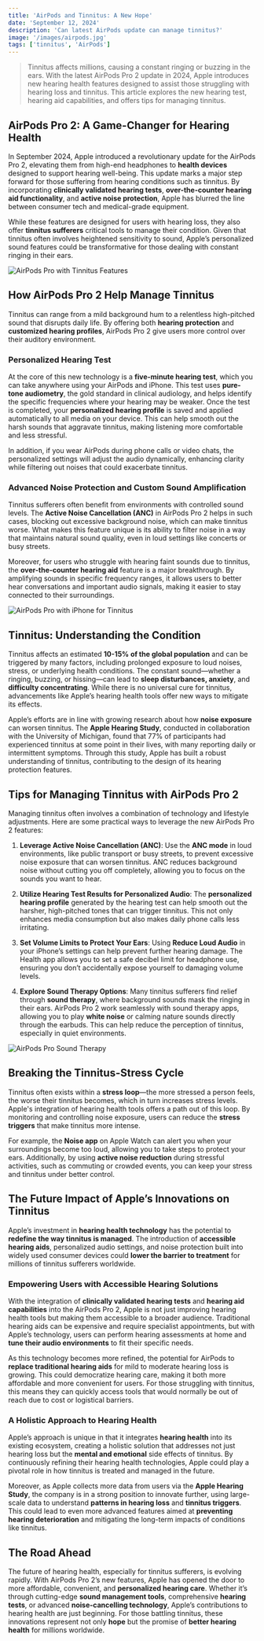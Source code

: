 ```yaml
---
title: 'AirPods and Tinnitus: A New Hope'
date: 'September 12, 2024'
description: 'Can latest AirPods update can manage tinnitus?'
image: '/images/airpods.jpg'
tags: ['tinnitus', 'AirPods']
---
```


<Blockquote>
  Tinnitus affects millions, causing a constant ringing or buzzing in the ears.
  With the latest AirPods Pro 2 update in 2024, Apple introduces new hearing
  health features designed to assist those struggling with hearing loss and
  tinnitus. This article explores the new hearing test, hearing aid
  capabilities, and offers tips for managing tinnitus.
</Blockquote>

## <Highlighter>AirPods Pro 2: A Game-Changer for Hearing Health</Highlighter>

In September 2024, Apple introduced a revolutionary update for the AirPods Pro 2, elevating them from high-end headphones to **health devices** designed to support hearing well-being. This update marks a major step forward for those suffering from hearing conditions such as tinnitus. By incorporating **clinically validated hearing tests**, **over-the-counter hearing aid functionality**, and **active noise protection**, Apple has blurred the line between consumer tech and medical-grade equipment.

While these features are designed for users with hearing loss, they also offer **tinnitus sufferers** critical tools to manage their condition. Given that tinnitus often involves heightened sensitivity to sound, Apple’s personalized sound features could be transformative for those dealing with constant ringing in their ears.

<Image src="/images/airpods-2.jpg" alt="AirPods Pro with Tinnitus Features" />

## <Highlighter>How AirPods Pro 2 Help Manage Tinnitus</Highlighter>

Tinnitus can range from a mild background hum to a relentless high-pitched sound that disrupts daily life. By offering both **hearing protection** and **customized hearing profiles**, AirPods Pro 2 give users more control over their auditory environment.

### Personalized Hearing Test

At the core of this new technology is a **five-minute hearing test**, which you can take anywhere using your AirPods and iPhone. This test uses **pure-tone audiometry**, the gold standard in clinical audiology, and helps identify the specific frequencies where your hearing may be weaker. Once the test is completed, your **personalized hearing profile** is saved and applied automatically to all media on your device. This can help smooth out the harsh sounds that aggravate tinnitus, making listening more comfortable and less stressful.

In addition, if you wear AirPods during phone calls or video chats, the personalized settings will adjust the audio dynamically, enhancing clarity while filtering out noises that could exacerbate tinnitus.

<AdComponent />

### Advanced Noise Protection and Custom Sound Amplification

Tinnitus sufferers often benefit from environments with controlled sound levels. The **Active Noise Cancellation (ANC)** in AirPods Pro 2 helps in such cases, blocking out excessive background noise, which can make tinnitus worse. What makes this feature unique is its ability to filter noise in a way that maintains natural sound quality, even in loud settings like concerts or busy streets.

Moreover, for users who struggle with hearing faint sounds due to tinnitus, the **over-the-counter hearing aid** feature is a major breakthrough. By amplifying sounds in specific frequency ranges, it allows users to better hear conversations and important audio signals, making it easier to stay connected to their surroundings.

<Image
  src="/images/apple-hearing-test.jpg"
  alt="AirPods Pro with iPhone for Tinnitus"
/>

## <Highlighter>Tinnitus: Understanding the Condition</Highlighter>

Tinnitus affects an estimated **10-15% of the global population** and can be triggered by many factors, including prolonged exposure to loud noises, stress, or underlying health conditions. The constant sound—whether a ringing, buzzing, or hissing—can lead to **sleep disturbances, anxiety**, and **difficulty concentrating**. While there is no universal cure for tinnitus, advancements like Apple’s hearing health tools offer new ways to mitigate its effects.

Apple’s efforts are in line with growing research about how **noise exposure** can worsen tinnitus. The **Apple Hearing Study**, conducted in collaboration with the University of Michigan, found that 77% of participants had experienced tinnitus at some point in their lives, with many reporting daily or intermittent symptoms. Through this study, Apple has built a robust understanding of tinnitus, contributing to the design of its hearing protection features.

<AdComponent />

## <Highlighter>Tips for Managing Tinnitus with AirPods Pro 2</Highlighter>

Managing tinnitus often involves a combination of technology and lifestyle adjustments. Here are some practical ways to leverage the new AirPods Pro 2 features:

1. **Leverage Active Noise Cancellation (ANC)**: Use the **ANC mode** in loud environments, like public transport or busy streets, to prevent excessive noise exposure that can worsen tinnitus. ANC reduces background noise without cutting you off completely, allowing you to focus on the sounds you want to hear.

2. **Utilize Hearing Test Results for Personalized Audio**: The **personalized hearing profile** generated by the hearing test can help smooth out the harsher, high-pitched tones that can trigger tinnitus. This not only enhances media consumption but also makes daily phone calls less irritating.

3. **Set Volume Limits to Protect Your Ears**: Using **Reduce Loud Audio** in your iPhone’s settings can help prevent further hearing damage. The Health app allows you to set a safe decibel limit for headphone use, ensuring you don’t accidentally expose yourself to damaging volume levels.

4. **Explore Sound Therapy Options**: Many tinnitus sufferers find relief through **sound therapy**, where background sounds mask the ringing in their ears. AirPods Pro 2 work seamlessly with sound therapy apps, allowing you to play **white noise** or calming nature sounds directly through the earbuds. This can help reduce the perception of tinnitus, especially in quiet environments.

<Image src="/images/airpods.jpg" alt="AirPods Pro Sound Therapy" />

## <Highlighter>Breaking the Tinnitus-Stress Cycle</Highlighter>

Tinnitus often exists within a **stress loop**—the more stressed a person feels, the worse their tinnitus becomes, which in turn increases stress levels. Apple's integration of hearing health tools offers a path out of this loop. By monitoring and controlling noise exposure, users can reduce the **stress triggers** that make tinnitus more intense.

For example, the **Noise app** on Apple Watch can alert you when your surroundings become too loud, allowing you to take steps to protect your ears. Additionally, by using **active noise reduction** during stressful activities, such as commuting or crowded events, you can keep your stress and tinnitus under better control.

## <Highlighter>The Future Impact of Apple’s Innovations on Tinnitus</Highlighter>

Apple’s investment in **hearing health technology** has the potential to **redefine the way tinnitus is managed**. The introduction of **accessible hearing aids**, personalized audio settings, and noise protection built into widely used consumer devices could **lower the barrier to treatment** for millions of tinnitus sufferers worldwide.

### Empowering Users with Accessible Hearing Solutions

With the integration of **clinically validated hearing tests** and **hearing aid capabilities** into the AirPods Pro 2, Apple is not just improving hearing health tools but making them accessible to a broader audience. Traditional hearing aids can be expensive and require specialist appointments, but with Apple’s technology, users can perform hearing assessments at home and **tune their audio environments** to fit their specific needs.

As this technology becomes more refined, the potential for AirPods to **replace traditional hearing aids** for mild to moderate hearing loss is growing. This could democratize hearing care, making it both more affordable and more convenient for users. For those struggling with tinnitus, this means they can quickly access tools that would normally be out of reach due to cost or logistical barriers.

### A Holistic Approach to Hearing Health

Apple’s approach is unique in that it integrates **hearing health** into its existing ecosystem, creating a holistic solution that addresses not just hearing loss but the **mental and emotional** side effects of tinnitus. By continuously refining their hearing health technologies, Apple could play a pivotal role in how tinnitus is treated and managed in the future.

Moreover, as Apple collects more data from users via the **Apple Hearing Study**, the company is in a strong position to innovate further, using large-scale data to understand **patterns in hearing loss** and **tinnitus triggers**. This could lead to even more advanced features aimed at **preventing hearing deterioration** and mitigating the long-term impacts of conditions like tinnitus.

<AdComponent />

## <Highlighter>The Road Ahead</Highlighter>

The future of hearing health, especially for tinnitus sufferers, is evolving rapidly. With AirPods Pro 2’s new features, Apple has opened the door to more affordable, convenient, and **personalized hearing care**. Whether it’s through cutting-edge **sound management tools**, comprehensive **hearing tests**, or advanced **noise-cancelling technology**, Apple’s contributions to hearing health are just beginning. For those battling tinnitus, these innovations represent not only **hope** but the promise of **better hearing health** for millions worldwide.
